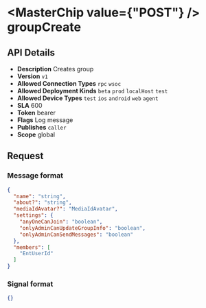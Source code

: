 
# <MasterChip value={"POST"} /> groupCreate

## API Details

- **Description** Creates group
- **Version** `v1`
- **Allowed Connection Types** `rpc` `wsoc` 
- **Allowed Deployment Kinds** `beta` `prod` `localHost` `test` 
- **Allowed Device Types** `test` `ios` `android` `web` `agent` 
- **SLA** 600
- **Token** bearer
- **Flags** Log message
- **Publishes** `caller` 
- **Scope** global


## Request

### Message format

```json
{
  "name": "string",
  "about?": "string",
  "mediaIdAvatar?": "MediaIdAvatar",
  "settings": {
    "anyOneCanJoin": "boolean",
    "onlyAdminCanUpdateGroupInfo": "boolean",
    "onlyAdminCanSendMessages": "boolean"
  },
  "members": [
    "EntUserId"
  ]
}
```

### Signal format

```json
{}
```

